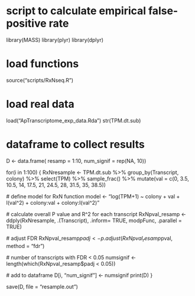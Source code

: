 # script to calculate empirical false-positive rate 

library(MASS)
library(plyr)
library(dplyr)

# load functions
source("scripts/RxNseq.R") 

# load real data
load("ApTranscriptome_exp_data.Rda")
str(TPM.dt.sub)

# dataframe to collect results
D <- data.frame(
  resamp = 1:10,
  num_signif = rep(NA, 10))

for(i in 1:100) {
  RxNresample <- TPM.dt.sub %>%
    group_by(Transcript, colony) %>%
    select(TPM) %>%
    sample_frac() %>%
    mutate(val = c(0, 3.5, 10.5, 14, 17.5, 21, 24.5, 28, 31.5, 35, 38.5))
  
  # define model for RxN function
  model <-  "log(TPM+1) ~ colony + val + I(val^2) + colony:val + colony:I(val^2)"
  
  # calculate overall P value and R^2 for each transcript
  RxNpval_resamp <- ddply(RxNresample, .(Transcript), .inform= TRUE, modpFunc, .parallel = TRUE)
  
  # adjust FDR
  RxNpval_resamp$padj <- p.adjust(RxNpval_resamp$pval, method = "fdr")
  
  # number of transcripts with FDR < 0.05
  numsignif <- length(which(RxNpval_resamp$padj < 0.05))
  
  # add to dataframe
  D[i, "num_signif"] <- numsignif
  print(D)
  }

save(D, file = "resample.out")

